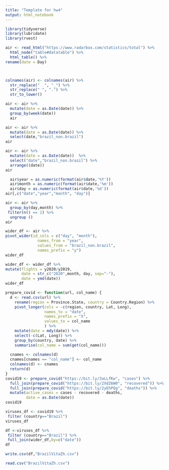 ```yaml
---
title: "Template for hw4"
output: html_notebook
---
```


```r
library(tidyverse)
library(lubridate)
library(rvest)
```

```r
air <- read_html("https://www.radarbox.com/statistics/total") %>%
  html_node("table#datatable") %>%
  html_table() %>%
rename(date = Day)



colnames(air) <- colnames(air) %>%
  str_replace("  ", "_") %>%
  str_replace(" ", ".") %>%
  str_to_lower()
```

```r
air <- air %>%
  mutate(date = as.Date(date)) %>%
  group_by(week(date))
  air
```

```r

air <- air %>%
  mutate(date = as.Date(date)) %>%
  select(date,"brazil_non.brazil") 
air
```


```r
air <- air %>%         
  mutate(date = as.Date(date))  %>%
  select("date","brazil_non.brazil") %>%
  arrange((date))
air
```

```r
  air$year = as.numeric(format(air$date,'%Y')) 
  air$month = as.numeric(format(air$date,'%m'))
  air$day = as.numeric(format(air$date,'%d'))
air[,c("date","year","month", "day")]
```

```r
air <- air %>%
  group_by(day,month) %>%
 filter(n() == 2) %>%
  ungroup ()
air
```

```r
wider_df <- air %>% 
pivot_wider(id_cols = c("day", "month"),
              names_from = "year",
              values_from = "brazil_non.brazil",
              names_prefix = "y")
wider_df
```

```r
wider_df <- wider_df %>% 
mutate(flights = y2020/y2019,
       date = str_c("2020",month, day, sep="-"),
       date = ymd(date))
wider_df
```

```r
prepare_covid <- function(url, col_name) {
  d <- read.csv(url) %>%
    rename(region = Province.State, country = Country.Region) %>%
    pivot_longer(cols = -c(region, country, Lat, Long),
                 names_to = "date",
                 names_prefix = "X",
                 values_to = col_name
                 ) %>%
    mutate(date = mdy(date)) %>%
    select(-c(Lat, Long)) %>%
    group_by(country, date) %>%
    summarise(col_name = sum(get(col_name)))
  
  cnames <- colnames(d)
  cnames[cnames == "col_name"] <- col_name
  colnames(d) <- cnames
  return(d)
}
covid19 <- prepare_covid("https://bit.ly/3aLLfKw", "cases") %>%
  full_join(prepare_covid("https://bit.ly/2XdZ6W0", "recovered")) %>%
  full_join(prepare_covid("https://bit.ly/2yEhPQg", "deaths")) %>%
  mutate(active_cases = cases - recovered - deaths,
         date = as.Date(date))
covid19
```

```r
viruses_df <- covid19 %>% 
 filter (country=="Brazil") 
viruses_df 
```

```r
df <-viruses_df %>%
 filter (country=="Brazil") %>%
 full_join(wider_df,by=c("date")) 
df
```

```r
write.csv(df,"BrazilVitaZh.csv")
```

```r
read.csv("BrazilVitaZh.csv")
```
